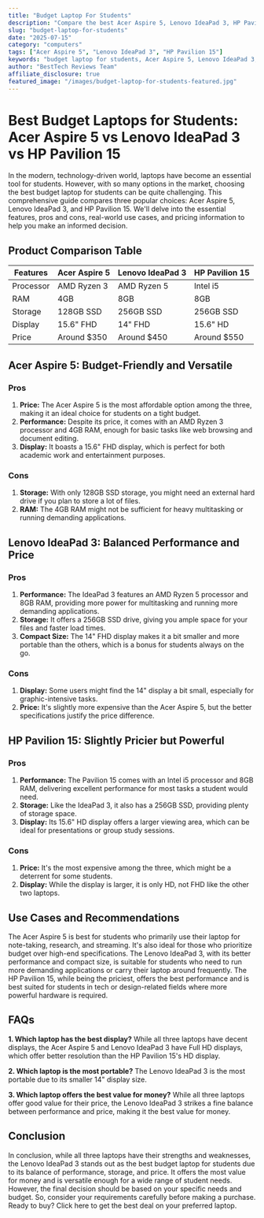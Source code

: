 ```yaml
---
title: "Budget Laptop For Students"
description: "Compare the best Acer Aspire 5, Lenovo IdeaPad 3, HP Pavilion 15 and more. Find the perfect computers with our detailed reviews and recommendations."
slug: "budget-laptop-for-students"
date: "2025-07-15"
category: "computers"
tags: ["Acer Aspire 5", "Lenovo IdeaPad 3", "HP Pavilion 15"]
keywords: "budget laptop for students, Acer Aspire 5, Lenovo IdeaPad 3, HP Pavilion 15"
author: "BestTech Reviews Team"
affiliate_disclosure: true
featured_image: "/images/budget-laptop-for-students-featured.jpg"
---
```


# **Best Budget Laptops for Students: Acer Aspire 5 vs Lenovo IdeaPad 3 vs HP Pavilion 15**

In the modern, technology-driven world, laptops have become an essential tool for students. However, with so many options in the market, choosing the best budget laptop for students can be quite challenging. This comprehensive guide compares three popular choices: Acer Aspire 5, Lenovo IdeaPad 3, and HP Pavilion 15. We'll delve into the essential features, pros and cons, real-world use cases, and pricing information to help you make an informed decision.

## **Product Comparison Table**

| Features | Acer Aspire 5 | Lenovo IdeaPad 3 | HP Pavilion 15 |
|----------|---------------|------------------|----------------|
| Processor| AMD Ryzen 3   | AMD Ryzen 5      | Intel i5       |
| RAM      | 4GB           | 8GB              | 8GB            |
| Storage  | 128GB SSD     | 256GB SSD        | 256GB SSD      |
| Display  | 15.6" FHD     | 14" FHD          | 15.6" HD       |
| Price    | Around $350   | Around $450      | Around $550    |

## **Acer Aspire 5: Budget-Friendly and Versatile**

### **Pros**
1. **Price:** The Acer Aspire 5 is the most affordable option among the three, making it an ideal choice for students on a tight budget.
2. **Performance:** Despite its price, it comes with an AMD Ryzen 3 processor and 4GB RAM, enough for basic tasks like web browsing and document editing.
3. **Display:** It boasts a 15.6" FHD display, which is perfect for both academic work and entertainment purposes.

### **Cons**
1. **Storage:** With only 128GB SSD storage, you might need an external hard drive if you plan to store a lot of files.
2. **RAM:** The 4GB RAM might not be sufficient for heavy multitasking or running demanding applications.

## **Lenovo IdeaPad 3: Balanced Performance and Price**

### **Pros**
1. **Performance:** The IdeaPad 3 features an AMD Ryzen 5 processor and 8GB RAM, providing more power for multitasking and running more demanding applications.
2. **Storage:** It offers a 256GB SSD drive, giving you ample space for your files and faster load times.
3. **Compact Size:** The 14" FHD display makes it a bit smaller and more portable than the others, which is a bonus for students always on the go.

### **Cons**
1. **Display:** Some users might find the 14" display a bit small, especially for graphic-intensive tasks.
2. **Price:** It's slightly more expensive than the Acer Aspire 5, but the better specifications justify the price difference.

## **HP Pavilion 15: Slightly Pricier but Powerful**

### **Pros**
1. **Performance:** The Pavilion 15 comes with an Intel i5 processor and 8GB RAM, delivering excellent performance for most tasks a student would need.
2. **Storage:** Like the IdeaPad 3, it also has a 256GB SSD, providing plenty of storage space.
3. **Display:** Its 15.6" HD display offers a larger viewing area, which can be ideal for presentations or group study sessions.

### **Cons**
1. **Price:** It's the most expensive among the three, which might be a deterrent for some students.
2. **Display:** While the display is larger, it is only HD, not FHD like the other two laptops. 

## **Use Cases and Recommendations**
The Acer Aspire 5 is best for students who primarily use their laptop for note-taking, research, and streaming. It's also ideal for those who prioritize budget over high-end specifications. The Lenovo IdeaPad 3, with its better performance and compact size, is suitable for students who need to run more demanding applications or carry their laptop around frequently. The HP Pavilion 15, while being the priciest, offers the best performance and is best suited for students in tech or design-related fields where more powerful hardware is required.

## **FAQs**

**1. Which laptop has the best display?**
While all three laptops have decent displays, the Acer Aspire 5 and Lenovo IdeaPad 3 have Full HD displays, which offer better resolution than the HP Pavilion 15's HD display.

**2. Which laptop is the most portable?**
The Lenovo IdeaPad 3 is the most portable due to its smaller 14" display size.

**3. Which laptop offers the best value for money?**
While all three laptops offer good value for their price, the Lenovo IdeaPad 3 strikes a fine balance between performance and price, making it the best value for money.

## **Conclusion**
In conclusion, while all three laptops have their strengths and weaknesses, the Lenovo IdeaPad 3 stands out as the best budget laptop for students due to its balance of performance, storage, and price. It offers the most value for money and is versatile enough for a wide range of student needs. However, the final decision should be based on your specific needs and budget. So, consider your requirements carefully before making a purchase. Ready to buy? Click here to get the best deal on your preferred laptop.